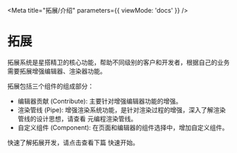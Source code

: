 
<Meta title="拓展/介绍" parameters={{ viewMode: 'docs' }} />

# 拓展

拓展系统是星搭精卫的核心功能，帮助不同级别的客户和开发者，根据自己的业务需要拓展增强编辑器、渲染器功能。

拓展包括三个组件的组成部分：

- <LinkTo kind="拓展-contribute-编辑器贡献--page">编辑器贡献 (Contribute)</LinkTo>: 主要针对增强编辑器功能的增强。
- <LinkTo kind="拓展-pipe-渲染管线--page">渲染管线 (Pipe)</LinkTo>: 增强渲染系统功能，是针对渲染过程的增强，深入了解渲染管线的设计思想，请查看
  元编程渲染管线。
- <LinkTo kind="拓展-component-自定义组件--page">自定义组件 (Component)</LinkTo>: 在页面和编辑器的组件选择中，增加自定义组件。

快速了解拓展开发，请点击查看下篇 <LinkTo kind="拓展-快速开始--page">快速开始</LinkTo>。
